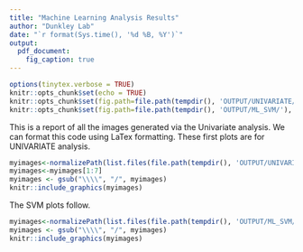 ---
title: "Machine Learning Analysis Results"
author: "Dunkley Lab"
date: "`r format(Sys.time(), '%d %B, %Y')`"
output: 
  pdf_document:
    fig_caption: true
---

```{r setup, include=FALSE}
options(tinytex.verbose = TRUE)
knitr::opts_chunk$set(echo = TRUE)
knitr::opts_chunk$set(fig.path=file.path(tempdir(), 'OUTPUT/UNIVARIATE/'), echo = FALSE)
knitr::opts_chunk$set(fig.path=file.path(tempdir(), 'OUTPUT/ML_SVM/'), echo = FALSE)
```


This is a report of all the images generated via the Univariate analysis. We can format this code using LaTex formatting. These first plots are for UNIVARIATE analysis.

```{r, echo=FALSE}
myimages<-normalizePath(list.files(file.path(tempdir(), 'OUTPUT/UNIVARIATE/'), pattern = ".pdf", full.names = TRUE))
myimages<-myimages[1:7]
myimages <- gsub("\\\\", "/", myimages)
knitr::include_graphics(myimages)
```

The SVM plots follow.


```{r, echo=FALSE}
myimages<-normalizePath(list.files(file.path(tempdir(), 'OUTPUT/ML_SVM/'), pattern = ".pdf", full.names = TRUE))
myimages <- gsub("\\\\", "/", myimages)
knitr::include_graphics(myimages)
```